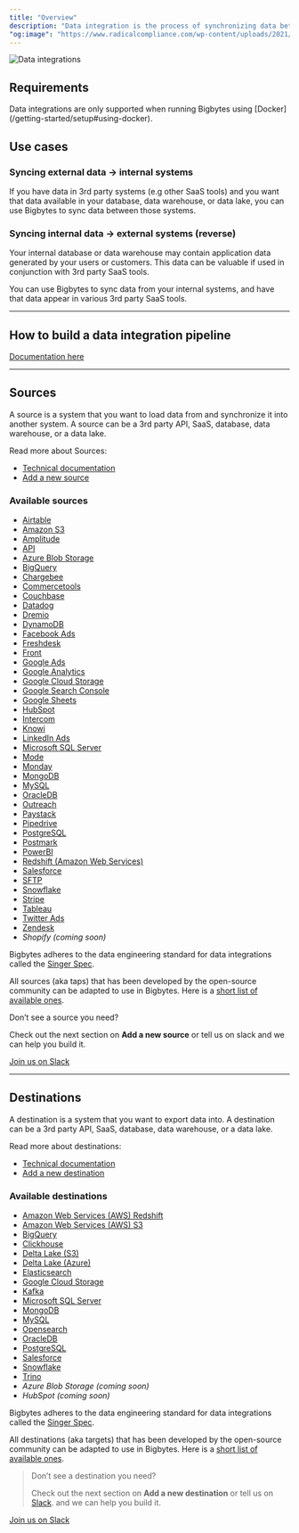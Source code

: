 ```yaml
---
title: "Overview"
description: "Data integration is the process of synchronizing data between two systems."
"og:image": "https://www.radicalcompliance.com/wp-content/uploads/2021/02/data-meme.gif"
---
```


<Frame>
<img
  alt="Data integrations"
  src="https://www.radicalcompliance.com/wp-content/uploads/2021/02/data-meme.gif"
/>
</Frame>

## Requirements

<Warning>
Data integrations are only supported when running Bigbytes using [Docker](/getting-started/setup#using-docker).
</Warning>

## Use cases

### Syncing external data → internal systems

If you have data in 3rd party systems (e.g other SaaS tools) and you want that
data available in your database, data warehouse, or data lake, you can use Bigbytes
to sync data between those systems.

### Syncing internal data → external systems (reverse)

Your internal database or data warehouse may contain application data generated
by your users or customers. This data can be valuable if used in conjunction
with 3rd party SaaS tools.

You can use Bigbytes to sync data from your internal systems, and have that data
appear in various 3rd party SaaS tools.

---

## How to build a data integration pipeline

[Documentation here](/guides/data-integration-pipeline)

---

## Sources

A source is a system that you want to load data from and synchronize it into
another system. A source can be a 3rd party API, SaaS, database, data warehouse,
or a data lake.

Read more about Sources:

- [Technical documentation](/data-integrations/sources/overview)
- [Add a new source](/contributing/data-integrations/add-new-source)

### Available sources

- [Airtable](https://github.com/getbigbytes/bigbytes/tree/master/bigbytes_integrations/bigbytes_integrations/sources/airtable)
- [Amazon S3](https://github.com/getbigbytes/bigbytes/blob/master/bigbytes_integrations/bigbytes_integrations/sources/amazon_s3/README.md)
- [Amplitude](https://github.com/getbigbytes/bigbytes/blob/master/bigbytes_integrations/bigbytes_integrations/sources/amplitude/README.md)
- [API](https://github.com/getbigbytes/bigbytes/blob/master/bigbytes_integrations/bigbytes_integrations/sources/api/README.md)
- [Azure Blob Storage](https://github.com/getbigbytes/bigbytes/blob/master/bigbytes_integrations/bigbytes_integrations/sources/azure_blob_storage/README.md)
- [BigQuery](https://github.com/getbigbytes/bigbytes/blob/master/bigbytes_integrations/bigbytes_integrations/sources/bigquery/README.md)
- [Chargebee](https://github.com/getbigbytes/bigbytes/blob/master/bigbytes_integrations/bigbytes_integrations/sources/chargebee/README.md)
- [Commercetools](https://github.com/getbigbytes/bigbytes/blob/master/bigbytes_integrations/bigbytes_integrations/sources/commercetools/README.md)
- [Couchbase](https://github.com/getbigbytes/bigbytes/blob/master/bigbytes_integrations/bigbytes_integrations/sources/couchbase/README.md)
- [Datadog](https://github.com/getbigbytes/bigbytes/tree/master/bigbytes_integrations/bigbytes_integrations/sources/datadog/README.md)
- [Dremio](https://github.com/getbigbytes/bigbytes/tree/master/bigbytes_integrations/bigbytes_integrations/sources/dremio/README.md)
- [DynamoDB](https://github.com/getbigbytes/bigbytes/blob/master/bigbytes_integrations/bigbytes_integrations/sources/dynamodb/README.md)
- [Facebook Ads](https://github.com/getbigbytes/bigbytes/blob/master/bigbytes_integrations/bigbytes_integrations/sources/facebook_ads/README.md)
- [Freshdesk](https://github.com/getbigbytes/bigbytes/blob/master/bigbytes_integrations/bigbytes_integrations/sources/freshdesk/README.md)
- [Front](https://github.com/getbigbytes/bigbytes/blob/master/bigbytes_integrations/bigbytes_integrations/sources/front/README.md)
- [Google Ads](https://github.com/getbigbytes/bigbytes/blob/master/bigbytes_integrations/bigbytes_integrations/sources/google_ads/README.md)
- [Google Analytics](https://github.com/getbigbytes/bigbytes/blob/master/bigbytes_integrations/bigbytes_integrations/sources/google_analytics/README.md)
- [Google Cloud Storage](https://github.com/getbigbytes/bigbytes/blob/master/bigbytes_integrations/bigbytes_integrations/sources/google_cloud_storage/README.md)
- [Google Search Console](https://github.com/getbigbytes/bigbytes/blob/master/bigbytes_integrations/bigbytes_integrations/sources/google_search_console/README.md)
- [Google Sheets](https://github.com/getbigbytes/bigbytes/blob/master/bigbytes_integrations/bigbytes_integrations/sources/google_sheets/README.md)
- [HubSpot](https://github.com/getbigbytes/bigbytes/blob/master/bigbytes_integrations/bigbytes_integrations/sources/hubspot/README.md)
- [Intercom](https://github.com/getbigbytes/bigbytes/blob/master/bigbytes_integrations/bigbytes_integrations/sources/intercom/README.md)
- [Knowi](https://github.com/getbigbytes/bigbytes/tree/master/bigbytes_integrations/bigbytes_integrations/sources/knowi/README.md)
- [LinkedIn Ads](https://github.com/getbigbytes/bigbytes/blob/master/bigbytes_integrations/bigbytes_integrations/sources/linkedin_ads/README.md)
- [Microsoft SQL Server](https://github.com/getbigbytes/bigbytes/blob/master/bigbytes_integrations/bigbytes_integrations/sources/mssql/README.md)
- [Mode](https://github.com/getbigbytes/bigbytes/tree/master/bigbytes_integrations/bigbytes_integrations/sources/mode/README.md)
- [Monday](https://github.com/getbigbytes/bigbytes/blob/master/bigbytes_integrations/bigbytes_integrations/sources/monday/README.md)
- [MongoDB](https://github.com/getbigbytes/bigbytes/blob/master/bigbytes_integrations/bigbytes_integrations/sources/mongodb/README.md)
- [MySQL](https://github.com/getbigbytes/bigbytes/blob/master/bigbytes_integrations/bigbytes_integrations/sources/mysql/README.md)
- [OracleDB](https://github.com/getbigbytes/bigbytes/blob/master/bigbytes_integrations/bigbytes_integrations/sources/oracledb/README.md)
- [Outreach](https://github.com/getbigbytes/bigbytes/blob/master/bigbytes_integrations/bigbytes_integrations/sources/outreach/README.md)
- [Paystack](https://github.com/getbigbytes/bigbytes/blob/master/bigbytes_integrations/bigbytes_integrations/sources/paystack/README.md)
- [Pipedrive](https://github.com/getbigbytes/bigbytes/blob/master/bigbytes_integrations/bigbytes_integrations/sources/pipedrive/README.md)
- [PostgreSQL](https://github.com/getbigbytes/bigbytes/blob/master/bigbytes_integrations/bigbytes_integrations/sources/postgresql/README.md)
- [Postmark](https://github.com/getbigbytes/bigbytes/blob/master/bigbytes_integrations/bigbytes_integrations/sources/postmark/README.md)
- [PowerBI](https://github.com/getbigbytes/bigbytes/tree/master/bigbytes_integrations/bigbytes_integrations/sources/powerbi/README.md)
- [Redshift (Amazon Web Services)](https://github.com/getbigbytes/bigbytes/blob/master/bigbytes_integrations/bigbytes_integrations/sources/redshift/README.md)
- [Salesforce](https://github.com/getbigbytes/bigbytes/blob/master/bigbytes_integrations/bigbytes_integrations/sources/salesforce/README.md)
- [SFTP](https://github.com/getbigbytes/bigbytes/tree/master/bigbytes_integrations/bigbytes_integrations/sources/sftp)
- [Snowflake](https://github.com/getbigbytes/bigbytes/blob/master/bigbytes_integrations/bigbytes_integrations/sources/snowflake/README.md)
- [Stripe](https://github.com/getbigbytes/bigbytes/blob/master/bigbytes_integrations/bigbytes_integrations/sources/stripe/README.md)
- [Tableau](https://github.com/getbigbytes/bigbytes/tree/master/bigbytes_integrations/bigbytes_integrations/sources/tableau/README.md)
- [Twitter Ads](https://github.com/getbigbytes/bigbytes/blob/master/bigbytes_integrations/bigbytes_integrations/sources/twitter_ads/README.md)
- [Zendesk](https://github.com/getbigbytes/bigbytes/blob/master/bigbytes_integrations/bigbytes_integrations/sources/zendesk/README.md)
- _Shopify (coming soon)_

Bigbytes adheres to the data engineering standard for data integrations called the
[Singer Spec](https://github.com/singer-io/getting-started/blob/master/docs/SPEC.md).

All sources (aka taps) that has been developed by the open-source community can
be adapted to use in Bigbytes. Here is a
[short list of available ones](https://www.singer.io/#taps).

<Info>
Don’t see a source you need?

Check out the next section on <b>Add a new source</b> or tell us on slack and we
can help you build it.

</Info>

[Join us on Slack](https://www.getbigbytes.com/chat)

---

## Destinations

A destination is a system that you want to export data into. A destination can
be a 3rd party API, SaaS, database, data warehouse, or a data lake.

Read more about destinations:

- [Technical documentation](/data-integrations/destinations/overview)
- [Add a new destination](/contributing/data-integrations/add-new-destination)

### Available destinations

- [Amazon Web Services (AWS) Redshift](https://github.com/getbigbytes/bigbytes/blob/master/bigbytes_integrations/bigbytes_integrations/destinations/redshift/README.md)
- [Amazon Web Services (AWS) S3](https://github.com/getbigbytes/bigbytes/blob/master/bigbytes_integrations/bigbytes_integrations/destinations/amazon_s3/README.md)
- [BigQuery](https://github.com/getbigbytes/bigbytes/blob/master/bigbytes_integrations/bigbytes_integrations/destinations/bigquery/README.md)
- [Clickhouse](https://github.com/getbigbytes/bigbytes/tree/master/bigbytes_integrations/bigbytes_integrations/destinations/clickhouse)
- [Delta Lake (S3)](https://github.com/getbigbytes/bigbytes/blob/master/bigbytes_integrations/bigbytes_integrations/destinations/delta_lake_s3/README.md)
- [Delta Lake (Azure)](https://github.com/getbigbytes/bigbytes/blob/master/bigbytes_integrations/bigbytes_integrations/destinations/delta_lake_azure/README.md)
- [Elasticsearch](https://github.com/getbigbytes/bigbytes/blob/master/bigbytes_integrations/bigbytes_integrations/destinations/elasticsearch/README.md)
- [Google Cloud Storage](https://github.com/getbigbytes/bigbytes/tree/master/bigbytes_integrations/bigbytes_integrations/destinations/google_cloud_storage/README.md)
- [Kafka](https://github.com/getbigbytes/bigbytes/tree/master/bigbytes_integrations/bigbytes_integrations/destinations/kafka/README.md)
- [Microsoft SQL Server](https://github.com/getbigbytes/bigbytes/blob/master/bigbytes_integrations/bigbytes_integrations/destinations/mssql/README.md)
- [MongoDB](https://github.com/getbigbytes/bigbytes/tree/master/bigbytes_integrations/bigbytes_integrations/destinations/mongodb)
- [MySQL](https://github.com/getbigbytes/bigbytes/blob/master/bigbytes_integrations/bigbytes_integrations/destinations/mysql/README.md)
- [Opensearch](https://github.com/getbigbytes/bigbytes/tree/master/bigbytes_integrations/bigbytes_integrations/destinations/opensearch/README.md)
- [OracleDB](https://github.com/getbigbytes/bigbytes/tree/master/bigbytes_integrations/bigbytes_integrations/destinations/oracledb)
- [PostgreSQL](https://github.com/getbigbytes/bigbytes/blob/master/bigbytes_integrations/bigbytes_integrations/destinations/postgresql/README.md)
- [Salesforce](https://github.com/getbigbytes/bigbytes/tree/master/bigbytes_integrations/bigbytes_integrations/destinations/salesforce)
- [Snowflake](https://github.com/getbigbytes/bigbytes/blob/master/bigbytes_integrations/bigbytes_integrations/destinations/snowflake/README.md)
- [Trino](https://github.com/getbigbytes/bigbytes/blob/master/bigbytes_integrations/bigbytes_integrations/destinations/trino/README.md)
- _Azure Blob Storage (coming soon)_
- _HubSpot (coming soon)_

Bigbytes adheres to the data engineering standard for data integrations called the
[Singer Spec](https://github.com/singer-io/getting-started/blob/master/docs/SPEC.md).

All destinations (aka targets) that has been developed by the open-source
community can be adapted to use in Bigbytes. Here is a
[short list of available ones](https://www.singer.io/#targets).

> Don’t see a destination you need?
>
> Check out the next section on <b>Add a new destination</b> or tell us on
> [Slack](https://www.getbigbytes.com/chat). and we can help you build it.

[Join us on Slack](https://www.getbigbytes.com/chat)
